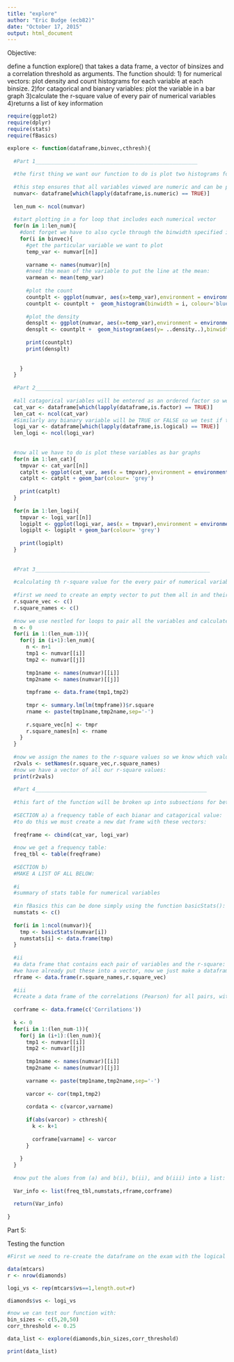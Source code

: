 ```yaml
---
title: "explore"
author: "Eric Budge (ecb82)"
date: "October 17, 2015"
output: html_document
---
```



Objective:

define a function explore() that takes a data frame, a vector of binsizes and a correlation threshold as arguments.  The function should:
  1) for numerical vectors: plot density and count histograms for each variable at each binsize.
  2)for catagorical and bianary variables: plot the variable in a bar graph
  3)calculate the r-square value of every pair of numerical variables
  4)returns a list of key information



```r
require(ggplot2)
require(dplyr)
require(stats)
require(fBasics)

explore <- function(dataframe,binvec,cthresh){
  
  #Part 1____________________________________________________
  
  #the first thing we want our function to do is plot two histograms for every numerical variable, one will represent count size, and the othe density.  We will do this for value in the binvector, where the value is the bn size. We also want these plots to include a vertical red line that represents the mean of the variable.
  
  #this step ensures that all variables viewed are numeric and can be plotted.
  numvar<- dataframe[which(lapply(dataframe,is.numeric) == TRUE)]
  
  len_num <- ncol(numvar)
  
  #start plotting in a for loop that includes each numerical vector
  for(n in 1:len_num){
    #dont forget we have to also cycle through the binwidth specified in the arguments so we must use a nestled for loop:
    for(i in binvec){
      #get the particular variable we want to plot
      temp_var <- numvar[[n]]
      
      varname <- names(numvar)[n]
      #need the mean of the variable to put the line at the mean:
      varmean <- mean(temp_var)
      
      #plot the count
      countplt <- ggplot(numvar, aes(x=temp_var),environment = environment())
      countplt <- countplt +  geom_histogram(binwidth = i, colour='blue') + geom_vline(xintercept=varmean,colour='red') +labs(xlab=varname)
      
      #plot the density
      densplt <- ggplot(numvar, aes(x=temp_var),environment = environment())
      densplt <- countplt +  geom_histogram(aes(y= ..density..),binwidth = i, colour='blue') + geom_vline(xintercept=varmean,colour='red')+labs(xlab=varname)
      
      print(countplt)
      print(densplt)
      
      
    }
  }
  
  #Part 2_____________________________________________________
  
  #all catagorical variables will be entered as an ordered factor so we extract those variables
  cat_var <- dataframe[which(lapply(dataframe,is.factor) == TRUE)]
  len_cat <- ncol(cat_var)
  #Similarly any bianary variable will be TRUE or FALSE so we test if the variable is logical
  logi_var <- dataframe[which(lapply(dataframe,is.logical) == TRUE)]
  len_logi <- ncol(logi_var)
  
  
  #now all we have to do is plot these variables as bar graphs
  for(n in 1:len_cat){
    tmpvar <- cat_var[[n]]
    catplt <- ggplot(cat_var, aes(x = tmpvar),environment = environment())
    catplt <- catplt + geom_bar(colour= 'grey')
    
    print(catplt)
  }
  
  for(n in 1:len_logi){
    tmpvar <- logi_var[[n]]
    logiplt <- ggplot(logi_var, aes(x = tmpvar),environment = environment())
    logiplt <- logiplt + geom_bar(colour= 'grey')
    
    print(logiplt)
  }
  
  
  #Prat 3________________________________________________________
  
  #calculating th r-square value for the every pair of numerical variables will be greatly fascilitated and more easily accessed if we can simply put them all in a vector
  
  #first we need to create an empty vector to put them all in and their names:
  r.square_vec <- c()
  r.square_names <- c()
  
  #now we use nestled for loops to pair all the variables and calculate the r-square value
  n <- 0
  for(i in 1:(len_num-1)){
    for(j in (i+1):len_num){
      n <- n+1
      tmp1 <- numvar[[i]]
      tmp2 <- numvar[[j]]
      
      tmp1name <- names(numvar)[[i]]
      tmp2name <- names(numvar)[[j]]
      
      tmpframe <- data.frame(tmp1,tmp2)
      
      tmpr <- summary.lm(lm(tmpframe))$r.square
      rname <- paste(tmp1name,tmp2name,sep='-')
      
      r.square_vec[n] <- tmpr
      r.square_names[n] <- rname
    }
  }
  
  #now we assign the names to the r-square values so we know which values come frome which pairing:
  r2vals <- setNames(r.square_vec,r.square_names)
  #now we have a vector of all our r-square values:
  print(r2vals)
  
  #Part 4_______________________________________________________
  
  #this fart of the function will be broken up into subsections for better organization
  
  #SECTION a) a frequency table of each bianar and catagorical value:
  #to do this we must create a new dat frame with these vectors:
  
  freqframe <- cbind(cat_var, logi_var)
  
  #now we get a frequency table:
  freq_tbl <- table(freqframe)
  
  #SECTION b) 
  #MAKE A LIST OF ALL BELOW:
  
  #i
  #summary of stats table for numerical variables
  
  #in fBasics this can be done simply using the function basicStats():
  numstats <- c()
  
  for(i in 1:ncol(numvar)){
    tmp <- basicStats(numvar[i])
    numstats[i] <- data.frame(tmp)
  }
  
  #ii
  #a data frame that contains each pair of variables and the r-square:
  #we have already put these into a vector, now we just make a dataframe. we use the original vectors and not the one printed to give seperate columns:
  rframe <- data.frame(r.square_names,r.square_vec)
  
  #iii
  #create a data frame of the correlations (Pearson) for all pairs, with the value greater thanf the thresh hold argument
  
  corframe <- data.frame(c('Corrilations'))
  
  k <- 0
  for(i in 1:(len_num-1)){
    for(j in (i+1):(len_num)){
      tmp1 <- numvar[[i]]
      tmp2 <- numvar[[j]]
      
      tmp1name <- names(numvar)[[i]]
      tmp2name <- names(numvar)[[j]]
      
      varname <- paste(tmp1name,tmp2name,sep='-')
      
      varcor <- cor(tmp1,tmp2)
      
      cordata <- c(varcor,varname)
      
      if(abs(varcor) > cthresh){
        k <- k+1
        
        corframe[varname] <- varcor
      }
      
    }
  }
  
  #now put the alues from (a) and b(i), b(ii), and b(iii) into a list:
  
  Var_info <- list(freq_tbl,numstats,rframe,corframe)
  
  return(Var_info)
  
}


```




Part 5:

Testing the function

```r

#First we need to re-create the dataframe on the exam with the logical column according to mtcars$vs:

data(mtcars)
r <- nrow(diamonds)

logi_vs <- rep(mtcars$vs==1,length.out=r)

diamonds$vs <- logi_vs

#now we can test our function with:
bin_sizes <- c(5,20,50)
corr_threshold <- 0.25

data_list <- explore(diamonds,bin_sizes,corr_threshold)

print(data_list)

```

